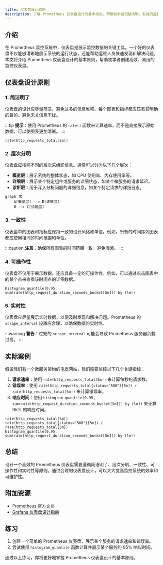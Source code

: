 ```yaml
---
title: 仪表盘设计原则
description: 了解 Prometheus 仪表盘设计的基本原则，帮助初学者创建清晰、有效的监控仪表盘。
---
```


## 介绍

在 Prometheus 监控系统中，仪表盘是展示监控数据的关键工具。一个好的仪表盘不仅能够清晰地展示系统的运行状态，还能帮助运维人员快速发现和解决问题。本文将介绍 Prometheus 仪表盘设计的基本原则，帮助初学者创建高效、易用的监控仪表盘。

## 仪表盘设计原则

### 1. 简洁明了

仪表盘的设计应尽量简洁，避免过多的信息堆积。每个图表和指标都应该有其明确的目的，避免无关信息干扰。

:::tip
**提示**：使用 Prometheus 的 `rate()` 函数来计算速率，而不是直接展示原始数据，可以使图表更加清晰。
:::

```promql
rate(http_requests_total[5m])
```

### 2. 层次分明

仪表盘应按照不同的层次来组织信息。通常可以分为以下几个层次：

- **概览层**：展示系统的整体状态，如 CPU 使用率、内存使用率等。
- **详细层**：展示某个特定组件或服务的详细状态，如某个微服务的请求延迟。
- **诊断层**：用于深入分析问题的详细信息，如某个特定请求的详细日志。

```mermaid
graph TD
    A[概览层] --> B[详细层]
    B --> C[诊断层]
```

### 3. 一致性

仪表盘中的图表和指标应保持一致的设计风格和单位。例如，所有的时间序列图表都应使用相同的时间范围和单位。

:::caution
**注意**：确保所有图表的时间范围一致，避免混淆。
:::

### 4. 可操作性

仪表盘不仅用于展示数据，还应具备一定的可操作性。例如，可以通过点击图表中的某个点来查看该时间点的详细数据。

```promql
histogram_quantile(0.95, sum(rate(http_request_duration_seconds_bucket[5m])) by (le))
```

### 5. 实时性

仪表盘应尽量展示实时数据，以便及时发现和解决问题。Prometheus 的 `scrape_interval` 设置应合理，以确保数据的实时性。

:::warning
**警告**：过短的 `scrape_interval` 可能会导致 Prometheus 服务器负载过高。
:::

## 实际案例

假设我们有一个微服务架构的电商网站，我们需要监控以下几个关键指标：

1. **请求速率**：使用 `rate(http_requests_total[5m])` 来计算每秒的请求数。
2. **错误率**：使用 `rate(http_requests_total{status="500"}[5m]) / rate(http_requests_total[5m])` 来计算错误率。
3. **响应时间**：使用 `histogram_quantile(0.95, sum(rate(http_request_duration_seconds_bucket[5m])) by (le))` 来计算 95% 的响应时间。

```promql
rate(http_requests_total[5m])
rate(http_requests_total{status="500"}[5m]) / rate(http_requests_total[5m])
histogram_quantile(0.95, sum(rate(http_request_duration_seconds_bucket[5m])) by (le))
```

## 总结

设计一个高效的 Prometheus 仪表盘需要遵循简洁明了、层次分明、一致性、可操作性和实时性等原则。通过合理的仪表盘设计，可以大大提高监控系统的效率和可维护性。

## 附加资源

- [Prometheus 官方文档](https://prometheus.io/docs/)
- [Grafana 仪表盘设计指南](https://grafana.com/docs/grafana/latest/dashboards/)

## 练习

1. 创建一个简单的 Prometheus 仪表盘，展示某个服务的请求速率和错误率。
2. 尝试使用 `histogram_quantile` 函数计算并展示某个服务的 95% 响应时间。

通过以上练习，你将更好地掌握 Prometheus 仪表盘设计的基本原则。